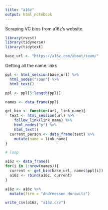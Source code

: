 ```yaml
---
title: "a16z"
output: html_notebook
---
```


Scraping VC bios from a16z's website.

```r
library(rvest)
library(tidyverse)
library(tidytext)
```

```r
base_url <- "https://a16z.com/about/team/"

```

Getting all the name links
```r
ppl <- html_session(base_url) %>% 
  html_nodes("span") %>% 
  html_text()

ppl <- ppl[5:length(ppl)]

names <- data_frame(ppl)
```



```r
get_bio <- function(url, link_name){
  text <- html_session(url) %>%
    follow_link(link_name) %>% 
    html_nodes("p") %>% 
    html_text()
  current_person <- data_frame(text) %>% 
    mutate(name = link_name)
}

# loop

a16z <- data_frame()
for(i in 1:nrow(names)){
  current <- get_bio(base_url, names$ppl[i])
  a16z <- rbind(a16z, current)
}

a16z <- a16z %>% 
  mutate(firm = "Andreessen Horowitz")

write_csv(a16z, "a16z.csv")
```

